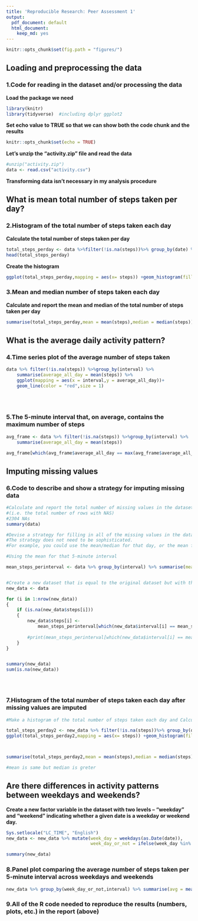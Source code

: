 ```yaml
---
title: 'Reproducible Research: Peer Assessment 1'
output:
  pdf_document: default
  html_document:
    keep_md: yes
---
```


```r
knitr::opts_chunk$set(fig.path = "figures/")
```


## Loading and preprocessing the data 
### 1.Code for reading in the dataset and/or processing the data
**Load the package we need**
```r
library(knitr)
library(tidyverse)  #including dplyr ggplot2
```


**Set echo value to TRUE so that we can show both the code chunk and the results**
```r
knitr::opts_chunk$set(echo = TRUE)
```  


**Let's unzip the "activity.zip" file and read the data**
```r
#unzip("activity.zip")
data <- read.csv("activity.csv")
```
**Transforming data isn't necessary in my analysis procedure**  




## What is mean total number of steps taken per day?

### 2.Histogram of the total number of steps taken each day
**Calculate the total number of steps taken per day**
```r
total_steps_perday <- data %>%filter(!is.na(steps))%>% group_by(date) %>% summarise_each(sum,steps)
head(total_steps_perday)

```

**Create the histogram**
```r
ggplot(total_steps_perday,mapping = aes(x= steps)) +geom_histogram(fill = "Red",color = "White",bins = 30)

```

### 3.Mean and median number of steps taken each day
**Calculate and report the mean and median of the total number of steps taken per day**
```r
summarise(total_steps_perday,mean = mean(steps),median = median(steps))

```



## What is the average daily activity pattern?
### 4.Time series plot of the average number of steps taken
```r
data %>% filter(!is.na(steps)) %>%group_by(interval) %>% 
    summarise(average_all_day = mean(steps)) %>% 
    ggplot(mapping = aes(x = interval,y = average_all_day))+
    geom_line(color = "red",size = 1)
    
    



```

### 5.The 5-minute interval that, on average, contains the maximum number of steps

```r
avg_frame <- data %>% filter(!is.na(steps)) %>%group_by(interval) %>% 
    summarise(average_all_day = mean(steps)) 

avg_frame[which(avg_frame$average_all_day == max(avg_frame$average_all_day)),]$interval
```

## Imputing missing values

### 6.Code to describe and show a strategy for imputing missing data

```r
#Calculate and report the total number of missing values in the dataset 
#(i.e. the total number of rows with NAS)
#2304 NAs
summary(data)


```

```r
#Devise a strategy for filling in all of the missing values in the dataset. 
#The strategy does not need to be sophisticated.
#For example, you could use the mean/median for that day, or the mean for that 5-minute interval, etc.

#Using the mean for that 5-minute interval

mean_steps_perinterval <- data %>% group_by(interval) %>% summarise(mean_value = mean(steps,na.rm = TRUE))


#Create a new dataset that is equal to the original dataset but with the missing data filled in.
new_data <- data

for (i in 1:nrow(new_data))
{
    if (is.na(new_data$steps[i]))
    {
        new_data$steps[i] <- 
            mean_steps_perinterval[which(new_data$interval[i] == mean_steps_perinterval$interval),]$mean_value
        
        #print(mean_steps_perinterval[which(new_data$interval[i] == mean_steps_perinterval$interval),]$mean_value)
    }
}


summary(new_data)
sum(is.na(new_data))





```

### 7.Histogram of the total number of steps taken each day after missing values are imputed
```r
#Make a histogram of the total number of steps taken each day and Calculate and report the mean and median total number of steps taken per day. Do these values differ from the estimates from the first part of the assignment? What is the impact of imputing missing data on the estimates of the total daily number of steps?

total_steps_perday2 <- new_data %>% filter(!is.na(steps))%>% group_by(date) %>% summarise_each(sum,steps)
ggplot(total_steps_perday2,mapping = aes(x= steps)) +geom_histogram(fill = "Blue",color = "White",bins = 30)




```

```r
summarise(total_steps_perday2,mean = mean(steps),median = median(steps))

#mean is same but median is greter
```


## Are there differences in activity patterns between weekdays and weekends?

**Create a new factor variable in the dataset with two levels – “weekday” and “weekend” indicating whether a given date is a weekday or weekend day.**
```r

Sys.setlocale("LC_TIME", "English")
new_data <- new_data %>% mutate(week_day = weekdays(as.Date(date)),
                                week_day_or_not = ifelse(week_day %in% c("Monday","Tuesday","Wednesday","Thursday","Friday"),"weekday","weekend"))

summary(new_data)

```



### 8.Panel plot comparing the average number of steps taken per 5-minute interval across weekdays and weekends

```r
new_data %>% group_by(week_day_or_not,interval) %>% summarise(avg = mean(steps)) %>% ggplot(mapping = aes(interval,avg)) + geom_line(color = "Red",size = 1) +facet_wrap(~week_day_or_not,nrow = 2,ncol = 1)

```


### 9.All of the R code needed to reproduce the results (numbers, plots, etc.) in the report (above)

